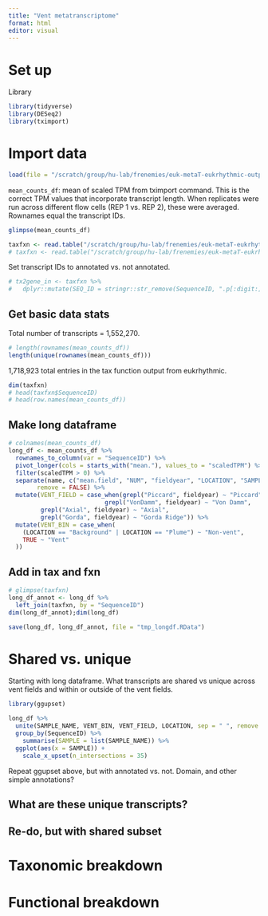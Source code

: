 ```yaml
---
title: "Vent metatranscriptome"
format: html
editor: visual
---
```


# Set up

Library

```r
library(tidyverse)
library(DESeq2)
library(tximport)
```

# Import data

```r
load(file = "/scratch/group/hu-lab/frenemies/euk-metaT-eukrhythmic-output/all_samples_vent_metaT.RData", verbose = TRUE)
```

`mean_counts_df`: mean of scaled TPM from tximport command. This is the correct TPM values that incorporate transcript length. When replicates were run across different flow cells (REP 1 vs. REP 2), these were averaged. Rownames equal the transcript IDs.

```r
glimpse(mean_counts_df)
```

```r
taxfxn <- read.table("/scratch/group/hu-lab/frenemies/euk-metaT-eukrhythmic-output/TaxonomicAndFunctionalAnnotations.csv", header = TRUE, sep = "\t")
# taxfxn <- read.table("/scratch/group/hu-lab/frenemies/euk-metaT-eukrhythmic-output/TaxonomicAndFunctionalAnnotations.csv", header = TRUE, nrows = 250, sep = "\t")
```

Set transcript IDs to annotated vs. not annotated.
```r
# tx2gene_in <- taxfxn %>% 
#   dplyr::mutate(SEQ_ID = stringr::str_remove(SequenceID, ".p[:digit:]$"))
```

## Get basic data stats

Total number of transcripts = 1,552,270.
```r
# length(rownames(mean_counts_df))
length(unique(rownames(mean_counts_df)))
```
1,718,923 total entries in the tax function output from eukrhythmic.
```r
dim(taxfxn)
# head(taxfxn$SequenceID)
# head(row.names(mean_counts_df))
```



## Make long dataframe

```r
# colnames(mean_counts_df)
long_df <- mean_counts_df %>% 
  rownames_to_column(var = "SequenceID") %>% 
  pivot_longer(cols = starts_with("mean."), values_to = "scaledTPM") %>% 
  filter(scaledTPM > 0) %>% 
  separate(name, c("mean.field", "NUM", "fieldyear", "LOCATION", "SAMPLETYPE", "SAMPLEID"), "_", 
        remove = FALSE) %>% 
  mutate(VENT_FIELD = case_when(grepl("Piccard", fieldyear) ~ "Piccard",
                           grepl("VonDamm", fieldyear) ~ "Von Damm",
         grepl("Axial", fieldyear) ~ "Axial",
         grepl("Gorda", fieldyear) ~ "Gorda Ridge")) %>% 
  mutate(VENT_BIN = case_when(
    (LOCATION == "Background" | LOCATION == "Plume") ~ "Non-vent",
    TRUE ~ "Vent"
  ))

```

## Add in tax and fxn

```r
# glimpse(taxfxn)
long_df_annot <- long_df %>% 
  left_join(taxfxn, by = "SequenceID")
dim(long_df_annot);dim(long_df)
```

```r
save(long_df, long_df_annot, file = "tmp_longdf.RData")
```

# Shared vs. unique

Starting with long dataframe. What transcripts are shared vs unique across vent fields and  within or outside of the vent fields.

```r
library(ggupset)
```


```r
long_df %>% 
  unite(SAMPLE_NAME, VENT_BIN, VENT_FIELD, LOCATION, sep = " ", remove = FALSE) %>% 
  group_by(SequenceID) %>% 
    summarise(SAMPLE = list(SAMPLE_NAME)) %>% 
  ggplot(aes(x = SAMPLE)) +
    scale_x_upset(n_intersections = 35)
```
Repeat ggupset above, but with annotated vs. not. Domain, and other simple annotations?


## What are these unique transcripts?

## Re-do, but with shared subset

# Taxonomic breakdown

# Functional breakdown
